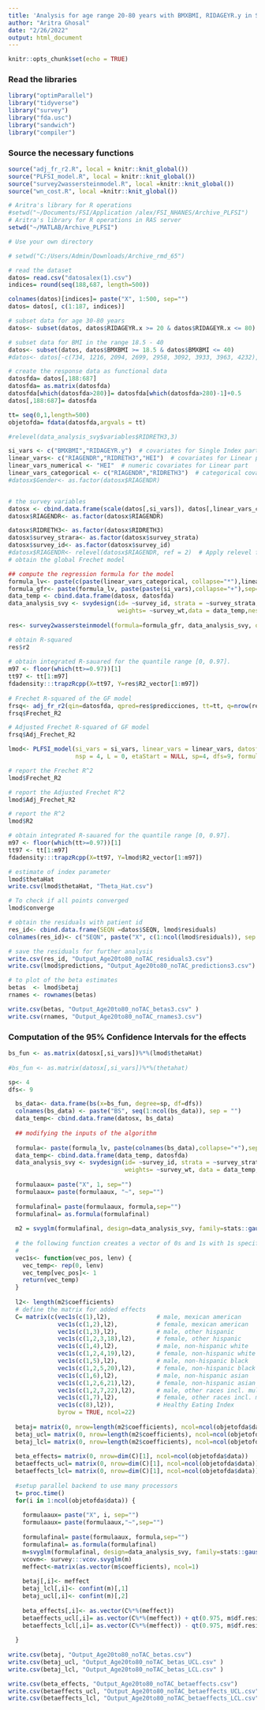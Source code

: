 ---
title: 'Analysis for age range 20-80 years with BMXBMI, RIDAGEYR.y in SI; RIAGENDR, RIDRETH3, HEI in linear part'
author: "Aritra Ghosal"
date: "2/26/2022"
output: html_document
---

```{r setup, include=FALSE}
knitr::opts_chunk$set(echo = TRUE)
```

### Read the libraries 

```{r, message=FALSE, warning=FALSE}

library("optimParallel")
library("tidyverse")
library("survey")
library("fda.usc")
library("sandwich")
library("compiler")

```

### Source the necessary functions

```{r}

source("adj_fr_r2.R", local = knitr::knit_global())
source("PLFSI_model.R", local = knitr::knit_global())
source("survey2wassersteinmodel.R", local =knitr::knit_global())
source("wn_cost.R", local =knitr::knit_global())

```

```{r, warning= FALSE}
# Aritra's library for R operations
#setwd("~/Documents/FSI/Application /alex/FSI_NHANES/Archive_PLFSI")
# Aritra's library for R operations in RAS server
setwd("~/MATLAB/Archive_PLFSI")

# Use your own directory

# setwd("C:/Users/Admin/Downloads/Archive_rmd_65")

# read the dataset
datos= read.csv("datosalex(1).csv")
indices= round(seq(188,687, length=500))

colnames(datos)[indices]= paste("X", 1:500, sep="")
datos= datos[, c(1:187, indices)]

# subset data for age 30-80 years
datos<- subset(datos, datos$RIDAGEYR.x >= 20 & datos$RIDAGEYR.x <= 80)  

# subset data for BMI in the range 18.5 - 40
datos<- subset(datos, datos$BMXBMI >= 18.5 & datos$BMXBMI <= 40)  
#datos<- datos[-c(734, 1216, 2094, 2699, 2958, 3092, 3933, 3963, 4232), ]

# create the response data as functional data
datosfda= datos[,188:687]
datosfda= as.matrix(datosfda)
datosfda[which(datosfda>280)]= datosfda[which(datosfda>280)-1]+0.5
datos[,188:687]= datosfda

tt= seq(0,1,length=500)
objetofda= fdata(datosfda,argvals = tt)

#relevel(data_analysis_svy$variables$RIDRETH3,3) 

si_vars <- c("BMXBMI","RIDAGEYR.y")  # covariates for Single Index part
linear_vars<- c("RIAGENDR","RIDRETH3","HEI")  # covariates for Linear part
linear_vars_numerical <- "HEI"  # numeric covariates for Linear part
linear_vars_categorical <- c("RIAGENDR","RIDRETH3")  # categorical covariates for Linear part
#datosx$Gender<- as.factor(datosx$RIAGENDR)


# the survey variables
datosx <- cbind.data.frame(scale(datos[,si_vars]), datos[,linear_vars_categorical], HEI=scale(datos[,linear_vars_numerical]), survey_wt= datos[,"wtmec4yr_adj_norm"],survey_id=datos[,"SDMVPSU"], survey_strata= datos[,"SDMVSTRA"])
datosx$RIAGENDR<- as.factor(datosx$RIAGENDR)

datosx$RIDRETH3<- as.factor(datosx$RIDRETH3)
datosx$survey_strara<- as.factor(datosx$survey_strata)
datosx$survey_id<- as.factor(datosx$survey_id)
#datosx$RIAGENDR<- relevel(datosx$RIAGENDR, ref = 2)  # Apply relevel function
# obtain the global Frechet model

## compute the regression formula for the model
formula_lv<- paste(c(paste(linear_vars_categorical, collapse="*"),linear_vars_numerical), collapse = "+")
formula_gfr<- paste(formula_lv, paste(paste(si_vars),collapse="+"),sep="+")
data_temp <- cbind.data.frame(datosx, datosfda)
data_analysis_svy <- svydesign(id= ~survey_id, strata = ~survey_strata, 
                               weights= ~survey_wt,data = data_temp,nest = TRUE)
  
res<- survey2wassersteinmodel(formula=formula_gfr, data_analysis_svy, objetofda=objetofda)   # these also have to be quantiles

# obtain R-squared 
res$r2
  
# obtain integrated R-sauared for the quantile range [0, 0.97].
m97 <- floor(which(tt>=0.97))[1]
tt97 <- tt[1:m97]
fdadensity:::trapzRcpp(X=tt97, Y=res$R2_vector[1:m97])
  
# Frechet R-squared of the GF model
frsq<- adj_fr_r2(qin=datosfda, qpred=res$predicciones, tt=tt, q=nrow(res$betaj), survey_weights=datosx$survey_wt)
frsq$Frechet_R2

# Adjusted Frechet R-squared of GF model
frsq$Adj_Frechet_R2
```


```{r}
lmod<- PLFSI_model(si_vars = si_vars, linear_vars = linear_vars, datosfda = datosfda, tt =tt, 
                   nsp = 4, L = 0, etaStart = NULL, sp=4, dfs=9, formula_lv=formula_lv, datosx= datosx)

# report the Frechet R^2
lmod$Frechet_R2

# report the Adjusted Frechet R^2
lmod$Adj_Frechet_R2

# report the R^2
lmod$R2

# obtain integrated R-sauared for the quantile range [0, 0.97].
m97 <- floor(which(tt>=0.97))[1]
tt97 <- tt[1:m97]
fdadensity:::trapzRcpp(X=tt97, Y=lmod$R2_vector[1:m97])

# estimate of index parameter
lmod$thetaHat
write.csv(lmod$thetaHat, "Theta_Hat.csv")

# To check if all points converged
lmod$converge

# obtain the residuals with patient id
res_id<- cbind.data.frame(SEQN =datos$SEQN, lmod$residuals)
colnames(res_id)<- c("SEQN", paste("X", c(1:ncol(lmod$residuals)), sep = ""))

# save the residuals for further analysis
write.csv(res_id, "Output_Age20to80_noTAC_residuals3.csv") 
write.csv(lmod$predictions, "Output_Age20to80_noTAC_predictions3.csv")

# to plot of the beta estimates
betas  <- lmod$betaj
rnames <- rownames(betas)

write.csv(betas, "Output_Age20to80_noTAC_betas3.csv" )
write.csv(rnames, "Output_Age20to80_noTAC_rnames3.csv")

```

### Computation of the 95% Confidence Intervals for the effects

```{r}

bs_fun <- as.matrix(datosx[,si_vars])%*%(lmod$thetaHat)
  
#bs_fun <- as.matrix(datosx[,si_vars])%*%(thetahat)

sp<- 4
dfs<- 9

  bs_data<- data.frame(bs(x=bs_fun, degree=sp, df=dfs))
  colnames(bs_data) <- paste("BS", seq(1:ncol(bs_data)), sep = "")
  data_temp<- cbind.data.frame(datosx, bs_data)
  
  ## modifying the inputs of the algorithm
  
  formula<- paste(formula_lv, paste(colnames(bs_data),collapse="+"),sep="+")
  data_temp<- cbind.data.frame(data_temp, datosfda)
  data_analysis_svy <- svydesign(id= ~survey_id, strata = ~survey_strata, 
                                 weights= ~survey_wt, data = data_temp, nest = TRUE)
  
  formulaaux= paste("X", 1, sep="")
  formulaaux= paste(formulaaux, "~", sep="")
  
  formulafinal= paste(formulaaux, formula,sep="")
  formulafinal= as.formula(formulafinal)  
  
  m2 = svyglm(formulafinal, design=data_analysis_svy, family=stats::gaussian())
  
  # the following function creates a vector of 0s and 1s with 1s specified at the 
  # 
  vec1s<- function(vec_pos, lenv) {
    vec_temp<- rep(0, lenv)
    vec_temp[vec_pos]<- 1
    return(vec_temp)
  }
  
  l2<- length(m2$coefficients)
  # define the matrix for added effects 
  C= matrix(c(vec1s(c(1),l2),             # male, mexican american
              vec1s(c(1,2),l2),           # female, mexican american
              vec1s(c(1,3),l2),           # male, other hispanic
              vec1s(c(1,2,3,18),l2),      # female, other hispanic 
              vec1s(c(1,4),l2),           # male, non-hispanic white 
              vec1s(c(1,2,4,19),l2),      # female, non-hispanic white
              vec1s(c(1,5),l2),           # male, non-hispanic black
              vec1s(c(1,2,5,20),l2),      # female, non-hispanic black
              vec1s(c(1,6),l2),           # male, non-hispanic asian
              vec1s(c(1,2,6,21),l2),      # female, non-hispanic asian
              vec1s(c(1,2,7,22),l2),      # male, other races incl. multi-racial
              vec1s(c(1,7),l2),           # female, other races incl. multi-racial
              vec1s(c(8),l2)),            # Healthy Eating Index
              byrow = TRUE, ncol=22)
  
  betaj= matrix(0, nrow=length(m2$coefficients), ncol=ncol(objetofda$data))
  betaj_ucl= matrix(0, nrow=length(m2$coefficients), ncol=ncol(objetofda$data))
  betaj_lcl= matrix(0, nrow=length(m2$coefficients), ncol=ncol(objetofda$data))
  
  beta_effects= matrix(0, nrow=dim(C)[1], ncol=ncol(objetofda$data))
  betaeffects_ucl= matrix(0, nrow=dim(C)[1], ncol=ncol(objetofda$data))
  betaeffects_lcl= matrix(0, nrow=dim(C)[1], ncol=ncol(objetofda$data))
  
  #setup parallel backend to use many processors
  t= proc.time()
  for(i in 1:ncol(objetofda$data)) {
    
    formulaaux= paste("X", i, sep="")
    formulaaux= paste(formulaaux,"~",sep="")
    
    formulafinal= paste(formulaaux, formula,sep="")
    formulafinal= as.formula(formulafinal)
    m=svyglm(formulafinal, design=data_analysis_svy, family=stats::gaussian())
    vcovm<- survey:::vcov.svyglm(m)
    meffect<-matrix(as.vector(m$coefficients), ncol=1)
    
    betaj[,i]<- meffect
    betaj_lcl[,i]<- confint(m)[,1]
    betaj_ucl[,i]<- confint(m)[,2]
    
    beta_effects[,i]<- as.vector(C%*%(meffect))
    betaeffects_ucl[,i]= as.vector(C%*%(meffect)) + qt(0.975, m$df.residual)* sqrt(diag(C%*%vcovm%*%t(C)))
    betaeffects_lcl[,i]= as.vector(C%*%(meffect)) - qt(0.975, m$df.residual)* sqrt(diag(C%*%vcovm%*%t(C)))
    
  }
  
write.csv(betaj, "Output_Age20to80_noTAC_betas.csv")
write.csv(betaj_ucl, "Output_Age20to80_noTAC_betas_UCL.csv" )
write.csv(betaj_lcl, "Output_Age20to80_noTAC_betas_LCL.csv" )

write.csv(beta_effects, "Output_Age20to80_noTAC_betaeffects.csv")
write.csv(betaeffects_ucl, "Output_Age20to80_noTAC_betaeffects_UCL.csv" )
write.csv(betaeffects_lcl, "Output_Age20to80_noTAC_betaeffects_LCL.csv" )

```


